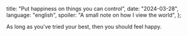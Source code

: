   title: "Put happiness on things you can control",
  date: "2024-03-28",
  language: "english",
  spoiler: "A small note on how I view the world",
};


As long as you've tried your best, then you should feel happy.



